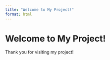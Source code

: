 ```yaml
---
title: "Welcome to My Project!"
format: html
---
```


# Welcome to My Project!

Thank you for visiting my project!
